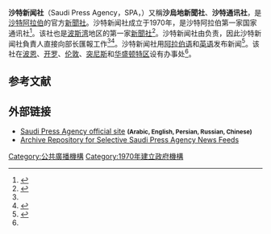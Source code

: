 {{Infobox government agency
|agency_name     =  沙特新闻社
|nativename      = '''وكالة الأنباء السعودية'''
|nativename_a    = '''SPA'''
|nativename_r    =
| formed = 1970年

|logo_width      =  
|logo_caption    = 
|jurisdiction    = {{link-en|沙特阿拉伯政府|Government of Saudi Arabia|沙特阿拉伯}}
|headquarters    =  [[沙特阿拉伯|沙特阿拉伯]][[利雅德|利雅德]]
|coordinates     = 

|chief2_name     = 
|chief2_position = 
|chief3_name     = 
|chief3_position = 
|parent_agency   = {{link-en|沙特媒体部|Ministry of Media (Saudi Arabia)}}
|child1_agency   = 
|child2_agency   =
|website         = {{URL|www.spa.gov.sa}}
|seal=|employees=|budget=|chief4_name=|chief4_position=|chief5_name=|chief5_position=|chief6_name=|chief6_position=|chief7_name=|chief7_position=|chief8_name=|chief8_position=|chief9_name=|chief9_position=|parent_department=}}
'''沙特新闻社'''（Saudi Press Agency，SPA，{{Lang-ar|وكالة الأنباء السعودية}}）又稱'''沙烏地新聞社'''、'''沙特通讯社'''，是[[沙特阿拉伯|沙特阿拉伯]]的官方[[新聞社|新聞社]]。沙特新闻社成立于1970年，是沙特阿拉伯第一家国家通讯社<ref name="rad">{{Cite web|title=Ministry of Culture and Information|url=http://www.saudinf.com/main/c6e.htm|accessdate=25 January 2014|work=SAMIRAD|archive-date=2014-01-15|archive-url=https://web.archive.org/web/20140115030153/http://www.saudinf.com/main/c6e.htm|dead-url=yes}}</ref>。该社也是[[波斯湾|波斯湾]]地区的第一家[[新聞社|新聞社]]<ref>{{Cite book|last=Barrie Gunter|last2=Roger Dickinson|title=News Media in the Arab World: A Study of 10 Arab and Muslim Countries|url=https://books.google.com/books?id=89pMZd0JhDsC&pg=PA33|accessdate=8 February 2014|date=6 June 2013|publisher=A&C Black|isbn=1-4411-0239-6|page=33|archive-date=2019-06-26|archive-url=https://web.archive.org/web/20190626230630/https://books.google.com/books?id=89pMZd0JhDsC&pg=PA33|dead-url=no}}</ref>。沙特新闻社由{{link-en|沙特媒体部|Ministry of Media (Saudi Arabia)}}负责，因此沙特新闻社負責人直接向部长匯報工作<ref name="rad" /><ref name="wan">{{Cite web|title=Saudi Arabia. Media market description|url=http://www.ihudaif.com/wp-content/uploads/2010/01/WORLD-ASSOCIATION-OF-NEWSPAPERS-%E2%80%93-WORLD-PRESS-TRENDS-2008.pdf|accessdate=16 May 2012|year=2008|publisher=World Association of Newspapers|archiveurl=https://web.archive.org/web/20131016050146/http://www.ihudaif.com/wp-content/uploads/2010/01/WORLD-ASSOCIATION-OF-NEWSPAPERS-%E2%80%93-WORLD-PRESS-TRENDS-2008.pdf|archivedate=16 October 2013}}</ref>。沙特新闻社用[[阿拉伯语|阿拉伯语]]和[[英语|英语]]发布新闻<ref>{{Cite web|title=Media landscape|url=http://www.menassat.com/?q=en/media-landscape/media-landscape-15|accessdate=4 June 2012|date=2007|work=Menassat|archive-date=2016-03-24|archive-url=https://web.archive.org/web/20160324201200/http://www.menassat.com/?q=en%2Fmedia-landscape%2Fmedia-landscape-15|dead-url=yes}}</ref>。该社在[[波恩|波恩]]、[[开罗|开罗]]、[[伦敦|伦敦]]、[[突尼斯|突尼斯]]和[[华盛顿特区|华盛顿特区]]设有办事处<ref name=rad/>。

==参考文献==
{{reflist}}

== 外部链接 ==
* [http://www.spa.gov.sa Saudi Press Agency official site] {{Wayback|url=http://www.spa.gov.sa/ |date=20080518061435 }} <small>'''(Arabic, English, Persian, Russian, Chinese)'''</small>
*[https://archive.is/20130122084500/http://www.edigear.com/search/index.php?ag=5 Archive Repository for Selective Saudi Press Agency News Feeds]
[[Category:公共廣播機構|Category:公共廣播機構]]
[[Category:1970年建立政府機構|Category:1970年建立政府機構]]